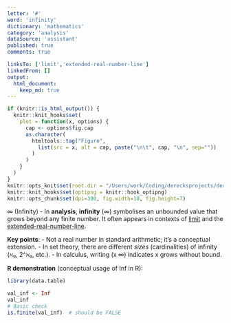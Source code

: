 ```yaml
---
letter: '#'
word: 'infinity'
dictionary: 'mathematics'
category: 'analysis'
dataSource: 'assistant'
published: true
comments: true

linksTo: ['limit','extended-real-number-line']
linkedFrom: []
output:
  html_document:
    keep_md: true
---
```


```r
if (knitr::is_html_output()) {
  knitr::knit_hooks$set(
    plot = function(x, options) {
      cap <- options$fig.cap
      as.character(
        htmltools::tag("Figure",
          list(src = x, alt = cap, paste("\n\t", cap, "\n", sep=""))
        )
      )
    }
  )
}
knitr::opts_knit$set(root.dir = "/Users/work/Coding/derecksprojects/derecksnotes.com-playground/derecksnotes.com/client/src/app/dictionaries/mathematics/definitions")
knitr::knit_hooks$set(optipng = knitr::hook_optipng)
knitr::opts_chunk$set(dpi=300, fig.width=10, fig.height=7)
```

<a id="infinity">∞ (Infinity)</a> - In **analysis**, **infinity** (∞) symbolises an unbounded value that grows beyond any finite number. It often appears in contexts of [limit](#limit) and the [extended-real-number-line](#extended-real-number-line).

**Key points**:
- Not a real number in standard arithmetic; it’s a conceptual extension.
- In set theory, there are different *sizes* (cardinalities) of infinity (ℵ₀, 2^ℵ₀, etc.).
- In calculus, writing \(x \to ∞\) indicates x grows without bound.

**R demonstration** (conceptual usage of Inf in R):

```r
library(data.table)

val_inf <- Inf
val_inf
# Basic check
is.finite(val_inf)  # should be FALSE
```
